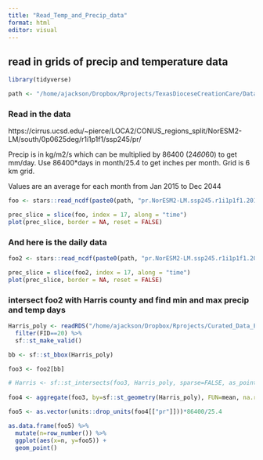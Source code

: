 ```yaml
---
title: "Read_Temp_and_Precip_data"
format: html
editor: visual
---
```


##  read in grids of precip and temperature data

```r

library(tidyverse)

path <- "/home/ajackson/Dropbox/Rprojects/TexasDioceseCreationCare/Data/LOCA_climate+models/"


```

###   Read in the data

https://cirrus.ucsd.edu/~pierce/LOCA2/CONUS_regions_split/NorESM2-LM/south/0p0625deg/r1i1p1f1/ssp245/pr/

Precip is in kg/m2/s which can be multiplied by 86400 (24*60*60) to get mm/day.
Use 86400*days in month/25.4 to get inches per month.
Grid is 6 km grid.

Values are an average for each month from Jan 2015 to Dec 2044

```r

foo <- stars::read_ncdf(paste0(path, "pr.NorESM2-LM.ssp245.r1i1p1f1.2015-2044.LOCA_16thdeg_v20220519.monthly.south.nc"))

prec_slice = slice(foo, index = 17, along = "time")
plot(prec_slice, border = NA, reset = FALSE)


```


### And here is the daily data

```r

foo2 <- stars::read_ncdf(paste0(path, "pr.NorESM2-LM.ssp245.r1i1p1f1.2015-2044.LOCA_16thdeg_v20220519.south.nc"))

prec_slice = slice(foo2, index = 17, along = "time")
plot(prec_slice, border = NA, reset = FALSE)
```

### intersect foo2 with Harris county and find min and max precip and temp days

```r

Harris_poly <- readRDS("/home/ajackson/Dropbox/Rprojects/Curated_Data_Files/Texas_Counties/County_Outlines.rds") %>% 
  filter(FID==20) %>% 
  sf::st_make_valid()

bb <- sf::st_bbox(Harris_poly)

foo3 <- foo2[bb]

# Harris <- sf::st_intersects(foo3, Harris_poly, sparse=FALSE, as_points=TRUE)
 
foo4 <- aggregate(foo3, by=sf::st_geometry(Harris_poly), FUN=mean, na.rm=TRUE)

foo5 <- as.vector(units::drop_units(foo4[["pr"]]))*86400/25.4

as.data.frame(foo5) %>% 
  mutate(n=row_number()) %>% 
  ggplot(aes(x=n, y=foo5)) +
  geom_point()

```


